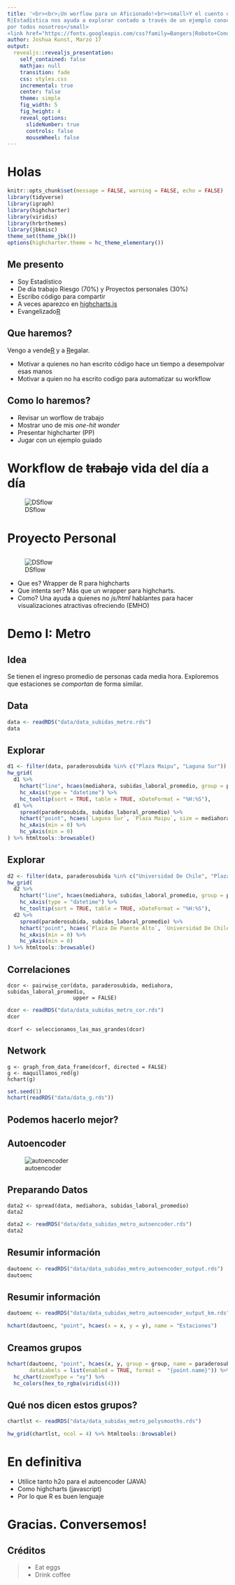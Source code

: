 ```yaml
---
title: '<br><br>¡Un worflow para un Aficionado!<br><small>Y el cuento de como
R|Estadística nos ayuda a explorar contado a través de un ejemplo conocido
por todos nosotros</small>
<link href="https://fonts.googleapis.com/css?family=Bangers|Roboto+Condensed|Acme" rel="stylesheet">'
author: Joshua Kunst, Marzo 17
output:
  revealjs::revealjs_presentation:
    self_contained: false
    mathjax: null
    transition: fade
    css: styles.css
    incremental: true
    center: false
    theme: simple
    fig_width: 5
    fig_height: 4
    reveal_options:
      slideNumber: true
      controls: false
      mouseWheel: false
---
```


# Holas {.section-title-white .center data-background="http://i.giphy.com/oJiCqvIqPZE3u.gif"}

```r
knitr::opts_chunk$set(message = FALSE, warning = FALSE, echo = FALSE)
library(tidyverse)
library(igraph)
library(highcharter)
library(viridis)
library(hrbrthemes)
library(jbkmisc)
theme_set(theme_jbk())
options(highcharter.theme = hc_theme_elementary())
```

## Me presento

- Soy Estadístico
- De día trabajo Riesgo (70%) y Proyectos personales (30%)
- Escribo código para compartir
- A veces aparezco en [highcharts.js](http://www.highcharts.com/blog/)
- Evangelizado[R](https://cran.r-project.org/)

## Que haremos?

Vengo a vende[R](https://cran.r-project.org/) y a [R](https://cran.r-project.org/)egalar.

- Motivar a quienes no han escrito código hace un tiempo a 
desempolvar esas manos
- Motivar a quien no ha escrito codigo para automatizar su workflow


## Como lo haremos?

- Revisar un worflow de trabajo
- Mostrar uno de mis _one-hit wonder_
- Presentar highcharter (PP)
- Jugar con un ejemplo guíado


# Workflow de <strike>trabajo</strike> vida del día a día

![DSflow](http://r4ds.had.co.nz/diagrams/data-science.png)

# Proyecto Personal

## 

![DSflow](https://raw.githubusercontent.com/jbkunst/highcharter/master/highcharter-logo.png)

- Que es? Wrapper de R para highcharts
- Que intenta ser? Más que un wrapper para highcharts.
- Como? Una ayuda a quienes no _js/html_ hablantes para hacer visualizaciones atractivas 
ofreciendo (EMHO) 

# Demo I: Metro {.section-title-white .center data-background="http://pre01.deviantart.net/b377/th/pre/f/2016/136/4/9/subway_wallpaper_by_nightbronies-da2pjzk.png" }

## Idea

Se tienen el ingreso promedio de personas cada media hora. Exploremos que
estaciones se _comportan_ de forma similar.

## Data
```r
data <- readRDS("data/data_subidas_metro.rds")
data
```

## Explorar
```r
d1 <- filter(data, paraderosubida %in% c("Plaza Maipu", "Laguna Sur")) 
hw_grid(
  d1 %>% 
    hchart("line", hcaes(mediahora, subidas_laboral_promedio, group = paraderosubida)) %>% 
    hc_xAxis(type = "datetime") %>% 
    hc_tooltip(sort = TRUE, table = TRUE, xDateFormat = "%H:%S"),
  d1 %>% 
    spread(paraderosubida, subidas_laboral_promedio) %>% 
    hchart("point", hcaes(`Laguna Sur`, `Plaza Maipu`, size = mediahora), maxSize = "5%") %>% 
    hc_xAxis(min = 0) %>% 
    hc_yAxis(min = 0)
) %>% htmltools::browsable()

```

## Explorar
```r
d2 <- filter(data, paraderosubida %in% c("Universidad De Chile", "Plaza De Puente Alto"))
hw_grid(
  d2 %>% 
    hchart("line", hcaes(mediahora, subidas_laboral_promedio, group = paraderosubida)) %>% 
    hc_xAxis(type = "datetime") %>% 
    hc_tooltip(sort = TRUE, table = TRUE, xDateFormat = "%H:%S"),
  d2 %>% 
    spread(paraderosubida, subidas_laboral_promedio) %>% 
    hchart("point", hcaes(`Plaza De Puente Alto`, `Universidad De Chile`, size = mediahora), maxSize = "5%") %>% 
    hc_xAxis(min = 0) %>% 
    hc_yAxis(min = 0)
) %>% htmltools::browsable()
```

## Correlaciones
```
dcor <- pairwise_cor(data, paraderosubida, mediahora, subidas_laboral_promedio,
                     upper = FALSE) 
```
```r
dcor <- readRDS("data/data_subidas_metro_cor.rds")
dcor
```

```
dcorf <- seleccionamos_las_mas_grandes(dcor)
```

## Network

``` 
g <- graph_from_data_frame(dcorf, directed = FALSE)
g <- maquillamos_red(g)
hchart(g)
```

```r
set.seed(1)
hchart(readRDS("data/data_g.rds"))
```

## Podemos hacerlo mejor?

## Autoencoder

![autoencoder](http://nghiaho.com/wp-content/uploads/2012/12/autoencoder_network1.png)

## Preparando Datos

```
data2 <- spread(data, mediahora, subidas_laboral_promedio)
data2
```
```r
data2 <- readRDS("data/data_subidas_metro_autoencoder.rds")
data2
```

## Resumir información
```r
dautoenc <- readRDS("data/data_subidas_metro_autoencoder_output.rds")
dautoenc
```


## Resumir información
```r
dautoenc <- readRDS("data/data_subidas_metro_autoencoder_output_km.rds")
```
```r
hchart(dautoenc, "point", hcaes(x = x, y = y), name = "Estaciones")
```

## Creamos grupos
```r
hchart(dautoenc, "point", hcaes(x, y, group = group, name = paraderosubida),
       dataLabels = list(enabled = TRUE, format =  "{point.name}")) %>% 
  hc_chart(zoomType = "xy") %>% 
  hc_colors(hex_to_rgba(viridis(4)))
```

## Qué nos dicen estos grupos?
```r
chartlst <- readRDS("data/data_subidas_metro_polysmooths.rds")

hw_grid(chartlst, ncol = 4) %>% htmltools::browsable()
```

# En definitiva

- Utilice tanto h2o para el autoencoder (JAVA)
- Como highcharts (javascript)
- Por lo que R es buen lenguaje

# Gracias. Conversemos! { .center }

## Créditos

> - Eat eggs
> - Drink coffee



